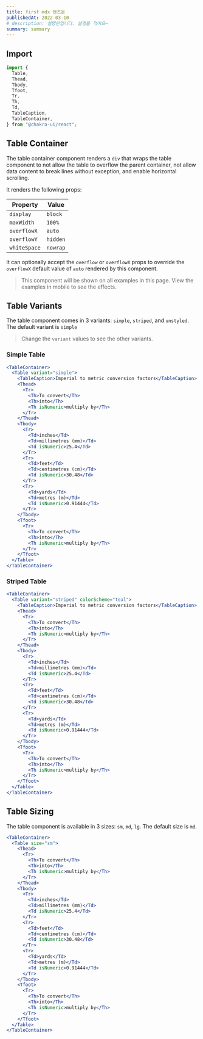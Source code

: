 ```yaml
---
title: first mdx 핸즈온
publishedAt: 2022-03-10
# description: 설명란입니다. 설명을 적어요~
summary: summary
---
```


## Import

```js
import {
  Table,
  Thead,
  Tbody,
  Tfoot,
  Tr,
  Th,
  Td,
  TableCaption,
  TableContainer,
} from "@chakra-ui/react";
```

## Table Container

The table container component renders a `div` that wraps the table component to
not allow the table to overflow the parent container, not allow data content to
break lines without exception, and enable horizontal scrolling.

It renders the following props:

| Property     | Value    |
| ------------ | -------- |
| `display`    | `block`  |
| `maxWidth`   | `100%`   |
| `overflowX`  | `auto`   |
| `overflowY`  | `hidden` |
| `whiteSpace` | `nowrap` |

It can optionally accept the `overflow` or `overflowX` props to override the
`overflowX` default value of `auto` rendered by this component.

> This component will be shown on all examples in this page. View the examples
> in mobile to see the effects.

## Table Variants

The table component comes in 3 variants: `simple`, `striped`, and `unstyled`.
The default variant is `simple`

> Change the `variant` values to see the other variants.

### Simple Table

```jsx
<TableContainer>
  <Table variant="simple">
    <TableCaption>Imperial to metric conversion factors</TableCaption>
    <Thead>
      <Tr>
        <Th>To convert</Th>
        <Th>into</Th>
        <Th isNumeric>multiply by</Th>
      </Tr>
    </Thead>
    <Tbody>
      <Tr>
        <Td>inches</Td>
        <Td>millimetres (mm)</Td>
        <Td isNumeric>25.4</Td>
      </Tr>
      <Tr>
        <Td>feet</Td>
        <Td>centimetres (cm)</Td>
        <Td isNumeric>30.48</Td>
      </Tr>
      <Tr>
        <Td>yards</Td>
        <Td>metres (m)</Td>
        <Td isNumeric>0.91444</Td>
      </Tr>
    </Tbody>
    <Tfoot>
      <Tr>
        <Th>To convert</Th>
        <Th>into</Th>
        <Th isNumeric>multiply by</Th>
      </Tr>
    </Tfoot>
  </Table>
</TableContainer>
```

### Striped Table

```jsx
<TableContainer>
  <Table variant="striped" colorScheme="teal">
    <TableCaption>Imperial to metric conversion factors</TableCaption>
    <Thead>
      <Tr>
        <Th>To convert</Th>
        <Th>into</Th>
        <Th isNumeric>multiply by</Th>
      </Tr>
    </Thead>
    <Tbody>
      <Tr>
        <Td>inches</Td>
        <Td>millimetres (mm)</Td>
        <Td isNumeric>25.4</Td>
      </Tr>
      <Tr>
        <Td>feet</Td>
        <Td>centimetres (cm)</Td>
        <Td isNumeric>30.48</Td>
      </Tr>
      <Tr>
        <Td>yards</Td>
        <Td>metres (m)</Td>
        <Td isNumeric>0.91444</Td>
      </Tr>
    </Tbody>
    <Tfoot>
      <Tr>
        <Th>To convert</Th>
        <Th>into</Th>
        <Th isNumeric>multiply by</Th>
      </Tr>
    </Tfoot>
  </Table>
</TableContainer>
```

## Table Sizing

The table component is available in 3 sizes: `sm`, `md`, `lg`. The default size
is `md`.

```jsx
<TableContainer>
  <Table size="sm">
    <Thead>
      <Tr>
        <Th>To convert</Th>
        <Th>into</Th>
        <Th isNumeric>multiply by</Th>
      </Tr>
    </Thead>
    <Tbody>
      <Tr>
        <Td>inches</Td>
        <Td>millimetres (mm)</Td>
        <Td isNumeric>25.4</Td>
      </Tr>
      <Tr>
        <Td>feet</Td>
        <Td>centimetres (cm)</Td>
        <Td isNumeric>30.48</Td>
      </Tr>
      <Tr>
        <Td>yards</Td>
        <Td>metres (m)</Td>
        <Td isNumeric>0.91444</Td>
      </Tr>
    </Tbody>
    <Tfoot>
      <Tr>
        <Th>To convert</Th>
        <Th>into</Th>
        <Th isNumeric>multiply by</Th>
      </Tr>
    </Tfoot>
  </Table>
</TableContainer>
```

